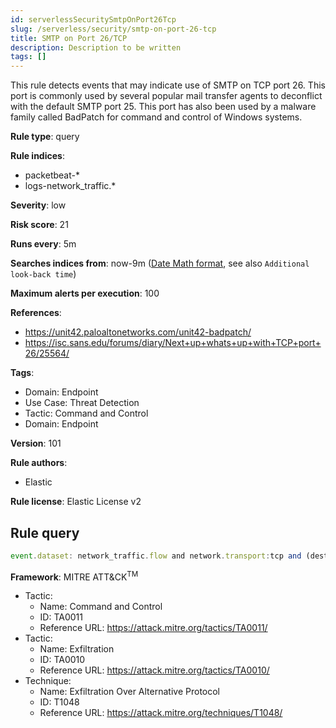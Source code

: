 ```yaml
---
id: serverlessSecuritySmtpOnPort26Tcp
slug: /serverless/security/smtp-on-port-26-tcp
title: SMTP on Port 26/TCP
description: Description to be written
tags: []
---
```


<div id="smtp-on-port-26-tcp"></div>

This rule detects events that may indicate use of SMTP on TCP port 26. This port is commonly used by several popular mail transfer agents to deconflict with the default SMTP port 25. This port has also been used by a malware family called BadPatch for command and control of Windows systems.

**Rule type**: query

**Rule indices**: 

* packetbeat-*
* logs-network_traffic.*

**Severity**: low

**Risk score**: 21

**Runs every**: 5m

**Searches indices from**: now-9m ([Date Math format](((ref))/common-options.html#date-math), see also <DocLink id="serverlessSecurityRulesUiCreate" section="set-the-rules-schedule">`Additional look-back time`</DocLink>)

**Maximum alerts per execution**: 100

**References**: 

* https://unit42.paloaltonetworks.com/unit42-badpatch/
* https://isc.sans.edu/forums/diary/Next+up+whats+up+with+TCP+port+26/25564/

**Tags**: 

* Domain: Endpoint
* Use Case: Threat Detection
* Tactic: Command and Control
* Domain: Endpoint

**Version**: 101

**Rule authors**: 

* Elastic

**Rule license**: Elastic License v2

## Rule query

```js
event.dataset: network_traffic.flow and network.transport:tcp and (destination.port:26 or (event.dataset:zeek.smtp and destination.port:26))

```

**Framework**: MITRE ATT&CK<sup>TM</sup>

* Tactic:
    * Name: Command and Control
    * ID: TA0011
    * Reference URL: https://attack.mitre.org/tactics/TA0011/
* Tactic:
    * Name: Exfiltration
    * ID: TA0010
    * Reference URL: https://attack.mitre.org/tactics/TA0010/
* Technique:
    * Name: Exfiltration Over Alternative Protocol
    * ID: T1048
    * Reference URL: https://attack.mitre.org/techniques/T1048/

